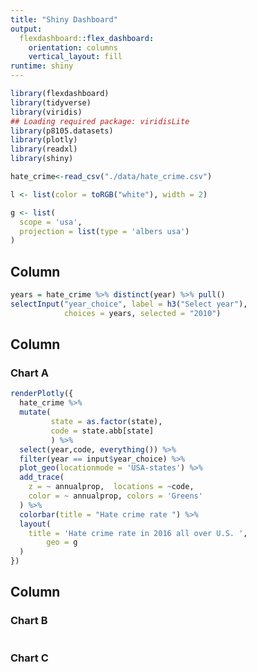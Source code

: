 ```yaml
---
title: "Shiny Dashboard"
output: 
  flexdashboard::flex_dashboard:
    orientation: columns
    vertical_layout: fill
runtime: shiny
---
```

```r
library(flexdashboard)
library(tidyverse)
library(viridis)
## Loading required package: viridisLite
library(p8105.datasets)
library(plotly)
library(readxl)
library(shiny)
```

```r

hate_crime<-read_csv("./data/hate_crime.csv")

l <- list(color = toRGB("white"), width = 2)

g <- list(
  scope = 'usa',
  projection = list(type = 'albers usa')
)
```


Column {.sidebar}
-----------------------------------------------------------------------
```r
years = hate_crime %>% distinct(year) %>% pull()
selectInput("year_choice", label = h3("Select year"),
            choices = years, selected = "2010")
```

Column {data-width=650}
-----------------------------------------------------------------------

### Chart A

```r
renderPlotly({  
  hate_crime %>% 
  mutate(
         state = as.factor(state),
         code = state.abb[state]
         ) %>% 
  select(year,code, everything()) %>% 
  filter(year == input$year_choice) %>% 
  plot_geo(locationmode = 'USA-states') %>%
  add_trace(
    z = ~ annualprop,  locations = ~code,
    color = ~ annualprop, colors = 'Greens'
  ) %>%
  colorbar(title = "Hate crime rate ") %>%
  layout(
    title = 'Hate crime rate in 2016 all over U.S. ',
        geo = g
  )
})
```

Column {data-width=350}
-----------------------------------------------------------------------

### Chart B

```r

```

### Chart C

```r

```